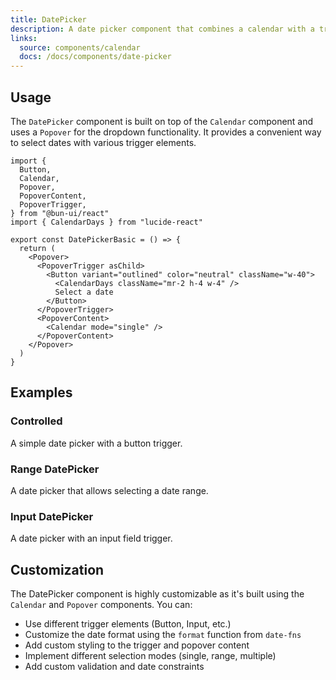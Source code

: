 ```yaml
---
title: DatePicker
description: A date picker component that combines a calendar with a trigger element.
links:
  source: components/calendar
  docs: /docs/components/date-picker
---
```


<ComponentPreview name="date-picker-basic" />

## Usage

The `DatePicker` component is built on top of the `Calendar` component
and uses a `Popover` for the dropdown functionality. It provides
a convenient way to select dates with various trigger elements.

```tsx
import {
  Button,
  Calendar,
  Popover,
  PopoverContent,
  PopoverTrigger,
} from "@bun-ui/react"
import { CalendarDays } from "lucide-react"

export const DatePickerBasic = () => {
  return (
    <Popover>
      <PopoverTrigger asChild>
        <Button variant="outlined" color="neutral" className="w-40">
          <CalendarDays className="mr-2 h-4 w-4" />
          Select a date
        </Button>
      </PopoverTrigger>
      <PopoverContent>
        <Calendar mode="single" />
      </PopoverContent>
    </Popover>
  )
}
```

## Examples

### Controlled

A simple date picker with a button trigger.

<ComponentPreview name="date-picker-controlled" />

### Range DatePicker

A date picker that allows selecting a date range.

<ComponentPreview name="date-picker-range" />

### Input DatePicker

A date picker with an input field trigger.

<ComponentPreview name="date-picker-input" />

## Customization

The DatePicker component is highly customizable as it's built using the `Calendar` and `Popover` components. You can:

- Use different trigger elements (Button, Input, etc.)
- Customize the date format using the `format` function from `date-fns`
- Add custom styling to the trigger and popover content
- Implement different selection modes (single, range, multiple)
- Add custom validation and date constraints
